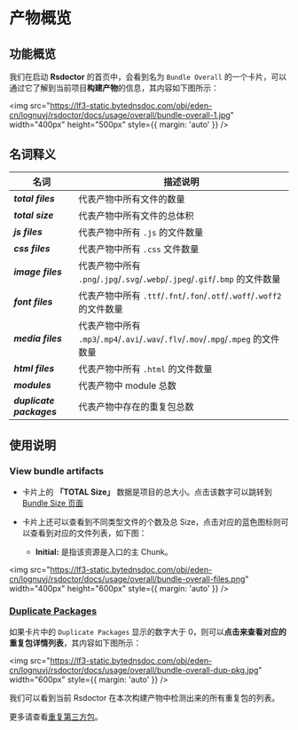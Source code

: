 # 产物概览

## 功能概览

我们在启动 **Rsdoctor** 的首页中，会看到名为 `Bundle Overall` 的一个卡片，可以通过它了解到当前项目**构建产物**的信息，其内容如下图所示：

<img
  src="https://lf3-static.bytednsdoc.com/obj/eden-cn/lognuvj/rsdoctor/docs/usage/overall/bundle-overall-1.jpg"
  width="400px"
  height="500px"
  style={{ margin: 'auto' }}
/>

## 名词释义

| 名词                             | 描述说明                                                                           |
| -------------------------------- | ---------------------------------------------------------------------------------- |
| <b><i>total files</i></b>        | 代表产物中所有文件的数量                                                           |
| <b><i>total size</i></b>         | 代表产物中所有文件的总体积                                                         |
| <b><i>js files</i></b>           | 代表产物中所有 `.js` 的文件数量                                                    |
| <b><i>css files</i></b>          | 代表产物中所有 `.css` 文件数量                                                     |
| <b><i>image files</i></b>        | 代表产物中所有 `.png`/`.jpg`/`.svg`/`.webp`/`.jpeg`/`.gif`/`.bmp` 的文件数量       |
| <b><i>font files</i></b>         | 代表产物中所有 `.ttf`/`.fnt`/`.fon`/`.otf`/`.woff`/`.woff2` 的文件数量             |
| <b><i>media files</i></b>        | 代表产物中所有 `.mp3`/`.mp4`/`.avi`/`.wav`/`.flv`/`.mov`/`.mpg`/`.mpeg` 的文件数量 |
| <b><i>html files</i></b>         | 代表产物中所有 `.html` 的文件数量                                                  |
| <b><i>modules</i></b>            | 代表产物中 module 总数                                                             |
| <b><i>duplicate packages</i></b> | 代表产物中存在的重复包总数                                                         |

## 使用说明

### View bundle artifacts

- 卡片上的 **「TOTAL Size」** 数据是项目的总大小。点击该数字可以跳转到 [Bundle Size 页面](./bundle-size.mdx)

- 卡片上还可以查看到不同类型文件的个数及总 Size，点击对应的蓝色图标则可以查看到对应的文件列表，如下图：
  - **Initial:** 是指该资源是入口的主 Chunk。

<img
  src="https://lf3-static.bytednsdoc.com/obj/eden-cn/lognuvj/rsdoctor/docs/usage/overall/bundle-overall-files.png"
  width="400px"
  height="600px"
  style={{ margin: 'auto' }}
/>

### [Duplicate Packages](../../blog/topic/duplicate-pkg-problem.mdx)

如果卡片中的 `Duplicate Packages` 显示的数字大于 0，则可以**点击来查看对应的重复包详情列表**，其内容如下图所示：

<img
  src="https://lf3-static.bytednsdoc.com/obj/eden-cn/lognuvj/rsdoctor/docs/usage/overall/bundle-overall-dup-pkg.jpg"
  width="600px"
  style={{ margin: 'auto' }}
/>

我们可以看到当前 Rsdoctor 在本次构建产物中检测出来的所有重复包的列表。

更多请查看[重复第三方包](/guide/usage/bundle-alerts)。
